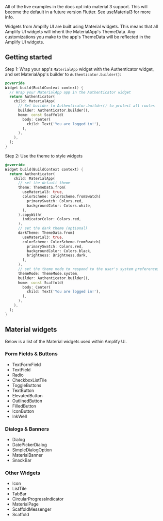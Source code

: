
<Alert variation="info" role="none">
  All of the live examples in the docs opt into material 3 support. This will become the default in a future version Flutter. See <Link isExternal href="https://api.flutter.dev/flutter/material/ThemeData/useMaterial3.html">useMaterial3</Link> for more info.
</Alert>

Widgets from Amplify UI are built using <Link isExternal href="https://docs.flutter.dev/ui/widgets/material">Material widgets</Link>. This means that all Amplify UI widgets will inherit the MaterialApp's <Link isExternal href="https://api.flutter.dev/flutter/material/ThemeData-class.html">ThemeData</Link>. Any customizations you make to the app's ThemeData will be reflected in the Amplify UI widgets.

## Getting started

Step 1: Wrap your app's `MaterialApp` widget with the Authenticator widget, and set MaterialApp's builder to `Authenticator.builder()`:

```dart
@override
Widget build(BuildContext context) {
  // Wrap your MaterialApp app in the Authenticator widget
  return Authenticator(
    child: MaterialApp(
      // Set builder to Authenticator.builder() to protect all routes
      builder: Authenticator.builder(),
      home: const Scaffold(
        body: Center(
          child: Text('You are logged in!'),
        ),
      ),
    ),
  );
}
```

Step 2: Use the theme to style widgets

```dart
@override
Widget build(BuildContext context) {
  return Authenticator(
    child: MaterialApp(
      // set the default theme
      theme: ThemeData.from(
        useMaterial3: true,
        colorScheme: ColorScheme.fromSwatch(
          primarySwatch: Colors.red,
          backgroundColor: Colors.white,
        ),
      ).copyWith(
        indicatorColor: Colors.red,
      ),
      // set the dark theme (optional)
      darkTheme: ThemeData.from(
        useMaterial3: true,
        colorScheme: ColorScheme.fromSwatch(
          primarySwatch: Colors.red,
          backgroundColor: Colors.black,
          brightness: Brightness.dark,
        ),
      ),
      // set the theme mode to respond to the user's system preferences (optional)
      themeMode: ThemeMode.system,
      builder: Authenticator.builder(),
      home: const Scaffold(
        body: Center(
          child: Text('You are logged in!'),
        ),
      ),
    ),
  );
}
```

## Material widgets

Below is a list of the Material widgets used within Amplify UI.

### Form Fields & Buttons

- <Link isExternal href="https://api.flutter.dev/flutter/material/TextFormField-class.html">TextFormField</Link>
- <Link isExternal href="https://api.flutter.dev/flutter/material/TextField-class.html">TextField</Link>
- <Link isExternal href="https://api.flutter.dev/flutter/material/Radio-class.html">Radio</Link>
- <Link isExternal href="https://api.flutter.dev/flutter/material/CheckboxListTile-class.html">CheckboxListTile</Link>
- <Link isExternal href="https://api.flutter.dev/flutter/material/ToggleButtons-class.html">ToggleButtons</Link>
- <Link isExternal href="https://api.flutter.dev/flutter/material/TextButton-class.html">TextButton</Link>
- <Link isExternal href="https://api.flutter.dev/flutter/material/ElevatedButton-class.html">ElevatedButton</Link>
- <Link isExternal href="https://api.flutter.dev/flutter/material/OutlinedButton-class.html">OutlinedButton</Link>
- <Link isExternal href="https://api.flutter.dev/flutter/material/FilledButton-class.html">FilledButton</Link>
- <Link isExternal href="https://api.flutter.dev/flutter/material/IconButton-class.html">IconButton</Link>
- <Link isExternal href="https://api.flutter.dev/flutter/material/InkWell-class.html">InkWell</Link>

### Dialogs & Banners

- <Link isExternal href="https://api.flutter.dev/flutter/material/Dialog-class.html">Dialog</Link>
- <Link isExternal href="https://api.flutter.dev/flutter/material/DatePickerDialog-class.html">DatePickerDialog</Link>
- <Link isExternal href="https://api.flutter.dev/flutter/material/SimpleDialogOption-class.html">SimpleDialogOption</Link>
- <Link isExternal href="https://api.flutter.dev/flutter/material/MaterialBanner-class.html">MaterialBanner</Link>
- <Link isExternal href="https://api.flutter.dev/flutter/material/SnackBar-class.html">SnackBar</Link>

### Other Widgets

- <Link isExternal href="https://api.flutter.dev/flutter/material/Icons-class.html">Icon</Link>
- <Link isExternal href="https://api.flutter.dev/flutter/material/ListTile-class.html">ListTile</Link>
- <Link isExternal href="https://api.flutter.dev/flutter/material/TabBar-class.html">TabBar</Link>
- <Link isExternal href="https://api.flutter.dev/flutter/material/CircularProgressIndicator-class.html">CircularProgressIndicator</Link>
- <Link isExternal href="https://api.flutter.dev/flutter/material/MaterialPage-class.html">MaterialPage</Link>
- <Link isExternal href="https://api.flutter.dev/flutter/material/ScaffoldMessenger-class.html">ScaffoldMessenger</Link>
- <Link isExternal href="https://api.flutter.dev/flutter/material/Scaffold-class.html">Scaffold</Link>

